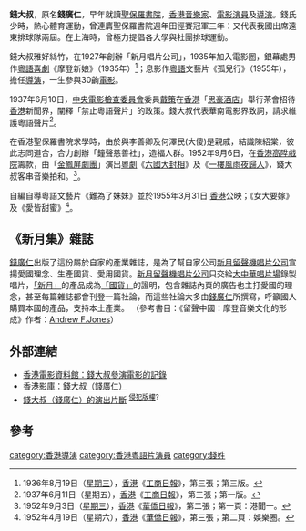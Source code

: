 {{inappropriate tone|time=2016-12-10T12:05:36+00:00}}
'''錢大叔'''{{BD|?||1980年||CatIdx=C錢}}，原名'''錢廣仁'''，早年就讀[[聖保羅書院|聖保羅書院]]，[[香港|香港]][[音樂家|音樂家]]、[[電影|電影]][[演員|演員]]及[[導演|導演]]。錢氏少時，熱心體育運動，曾連膺聖保羅書院週年田徑賽冠軍三年：又代表我國出席遠東排球隊兩屆。在上海時，曾極力提倡各大學與社團排球運動。

錢大叔雅好絲竹，在1927年創辦「新月唱片公司」，1935年加入電影圈，銀幕處男作[[粵語|粵語]][[喜劇|喜劇]]《摩登新娘》（1935年）<ref>1936年8月19日（[[星期三|星期三]]），[[香港|香港]]《[[工商日報|工商日報]]》，第三張；第三版。</ref>；息影作[[粵語|粵語]]文藝片《孤兒行》（1955年），擔任[[導演|導演]]，一生參與30齣[[電影|電影]]。

1937年6月10日，[[中央電影檢查委員會|中央電影檢查委員會]]委員[[戴策|戴策]]在[[香港|香港]]「[[思豪酒店|思豪酒店]]」舉行茶會招待[[香港|香港]]新聞界，闡釋「禁止粵語聲片」的政策。錢大叔代表華南電影界致詞，請求維護粵語聲片<ref>1937年6月11日（星期五），[[香港|香港]]《[[工商日報|工商日報]]》，第三張；第一版。</ref>。

在香港聖保羅書院求學時，由於與李善卿及何澤民(大傻)是親戚，結識陳紹棠，彼此志同道合，合力創辦「鐘聲慈善社」，造福人群。1952年9月6日，在[[香港|香港]][[高陞戲院|高陞戲院]]籌款，由「[[金鳳屏劇團|金鳳屏劇團]]」演出[[粵劇|粵劇]]《[[六國大封相|六國大封相]]》及《[[一樓風雨夜歸人|一樓風雨夜歸人]]》，錢大叔客串音樂拍和。<ref>1952年9月3日（[[星期三|星期三]]），[[香港|香港]]《[[華僑日報|華僑日報]]》，第二張；第一頁：港聞一。</ref>。

自編自導粵語文藝片《難為了妹妹》並於1955年3月31日 [[香港|香港]]公映；《女大要嫁》及《愛皆甜蜜》<ref>1952年4月19日（星期六），[[香港|香港]]《[[華僑日報|華僑日報]]》，第三張；第二頁：娛樂圈。</ref>。

== 《新月集》雜誌 ==
[[錢廣仁|錢廣仁]]出版了這份屬於自家的產業雜誌，是為了幫自家公司[[新月留聲機唱片公司|新月留聲機唱片公司]]宣揚愛國理念、生產國貨、愛用國貨。[[新月留聲機唱片公司|新月留聲機唱片公司]]只交給[[大中華唱片場|大中華唱片場]]錄製唱片，[[「新月」|「新月」]]的產品成為[[「國貨」|「國貨」]]的證明，包含雜誌內頁的廣告也主打愛國的理念，甚至每篇雜誌都會刊登一篇社論，而這些社論大多由[[錢廣仁|錢廣仁]]所撰寫，呼籲國人購買本國的產品，支持本土產業。
（參考書目：《留聲中國：摩登音樂文化的形成》作者：[[Andrew_F.Jones|Andrew F.Jones]]）
== 外部連結 ==
* [http://ipac.hkfa.lcsd.gov.hk/ipac20/ipac.jsp?session=12DA0211671G5.131&profile=hkfa&uri=link=3100036@!980@!3100024@!3100036&aspect=basic_search&menu=search&ri=8&source=192.168.110.61@!horizon&term=%E9%8C%A2%E5%A4%A7%E5%8F%94%2C+%3F-1980%2C&index=NAMEBRP 香港電影資料館：錢大叔參演電影的記錄]{{dead link|date=2018年4月 |bot=InternetArchiveBot |fix-attempted=yes }}
* [http://hkmdb.com/db/people/view.mhtml?id=201&display_set=big5 香港影庫：錢大叔（錢廣仁）] {{Wayback|url=http://hkmdb.com/db/people/view.mhtml?id=201&display_set=big5 |date=20201201214910 }}
* [http://www.youtube.com/watch?v=vJLA-sCdX_Q 錢大叔（錢廣仁）的演出片斷] {{Wayback|url=http://www.youtube.com/watch?v=vJLA-sCdX_Q |date=20200505094611 }}<sup>[[侵犯版權|侵犯版權]]?</sup>

== 參考 ==
<div class="references-small">
<references />
</div>
{{DEFAULTSORT:Chin Dai Soak}}
[[category:香港導演|category:香港導演]]
[[category:香港粵語片演員|category:香港粵語片演員]]
[[category:錢姓|category:錢姓]]